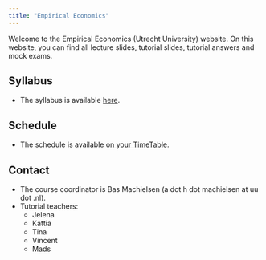 ```yaml
---
title: "Empirical Economics"
---
```


Welcome to the Empirical Economics (Utrecht University) website. On this website, you can find all lecture slides, tutorial slides, tutorial answers and mock exams. 

## Syllabus

- The syllabus is available [here](syllabus/syllabus.pdf).

## Schedule

- The schedule is available [on your TimeTable](http://mytimetable.uu.nl).

## Contact

- The course coordinator is Bas Machielsen (a dot h dot machielsen at uu dot .nl).
- Tutorial teachers:
  - Jelena
  - Kattia
  - Tina
  - Vincent
  - Mads
  